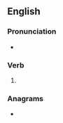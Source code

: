{{also|Budges}}

==English==

===Pronunciation===
* {{IPA|/ˈbʌdʒɪz/|lang=en}}

===Verb===
{{head|en|verb form}}

# {{en-third-person singular of|budge}}

===Anagrams===
* {{l|en|debugs}}